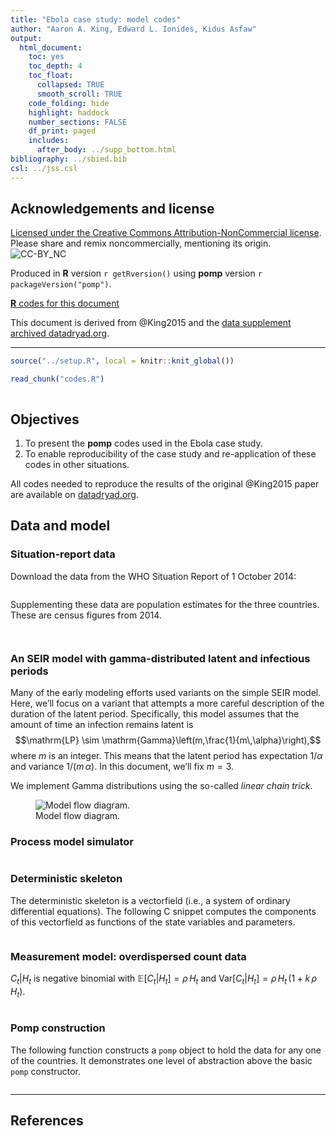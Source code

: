 ```yaml
---
title: "Ebola case study: model codes"
author: "Aaron A. King, Edward L. Ionides, Kidus Asfaw"
output:
  html_document:
    toc: yes
    toc_depth: 4
    toc_float:
      collapsed: TRUE
      smooth_scroll: TRUE
    code_folding: hide
    highlight: haddock
    number_sections: FALSE
    df_print: paged
    includes:
      after_body: ../supp_bottom.html
bibliography: ../sbied.bib
csl: ../jss.csl
---
```


\newcommand\prob[1]{\mathbb{P}\left[{#1}\right]}
\newcommand\expect[1]{\mathbb{E}\left[{#1}\right]}
\newcommand\var[1]{\mathrm{Var}\left[{#1}\right]}
\newcommand\dist[2]{\mathrm{#1}\left(#2\right)}
\newcommand\scinot[2]{$#1 \times 10^{#2}$\xspace}

## Acknowledgements and license

[Licensed under the Creative Commons Attribution-NonCommercial license](http://creativecommons.org/licenses/by-nc/4.0/).
Please share and remix noncommercially, mentioning its origin.  
![CC-BY_NC](../graphics/cc-by-nc.png)

Produced in **R** version `r getRversion()` using **pomp** version `r packageVersion("pomp")`.

[**R** codes for this document](http://raw.githubusercontent.com/kingaa/sbied/master/ebola/codes.R)  

This document is derived from @King2015 and the [data supplement archived datadryad.org](http://dx.doi.org/10.5061/dryad.r5f30).

------------------------------------


```r
source("../setup.R", local = knitr::knit_global())
```

```r
read_chunk("codes.R")
```

```r
```

## Objectives

1. To present the **pomp** codes used in the Ebola case study.
1. To enable reproducibility of the case study and re-application of these codes in other situations.

All codes needed to reproduce the results of the original @King2015 paper are available on [datadryad.org](http://dx.doi.org/10.5061/dryad.r5f30).


## Data and model

### Situation-report data

Download the data from the WHO Situation Report of 1 October 2014:

```r
```

Supplementing these data are population estimates for the three countries.
These are census figures from 2014.

```r
```

```r
```


### An SEIR model with gamma-distributed latent and infectious periods

Many of the early modeling efforts used variants on the simple SEIR model.
Here, we'll focus on a variant that attempts a more careful description of the duration of the latent period.
Specifically, this model assumes that the amount of time an infection remains latent is
$$\mathrm{LP} \sim \dist{Gamma}{m,\frac{1}{m\,\alpha}},$$
where $m$ is an integer.
This means that the latent period has expectation $1/\alpha$ and variance $1/(m\,\alpha)$.
In this document, we'll fix $m=3$.

We implement Gamma distributions using the so-called *linear chain trick*.

![Model flow diagram.](./model_diagram.png)

### Process model simulator

```r
```


### Deterministic skeleton

The deterministic skeleton is a vectorfield (i.e., a system of ordinary differential equations).
The following C snippet computes the components of this vectorfield as functions of the state variables and parameters.

```r
```

###  Measurement model: overdispersed count data

$C_t | H_t$ is negative binomial with $\expect{C_t|H_t} = \rho\,H_t$ and $\var{C_t|H_t} = \rho\,H_t\,(1+k\,\rho\,H_t)$.

```r
```

### Pomp construction

The following function constructs a `pomp` object to hold the data for any one of the countries.
It demonstrates one level of abstraction above the basic `pomp` constructor.

```r
```

--------------------------

## References
